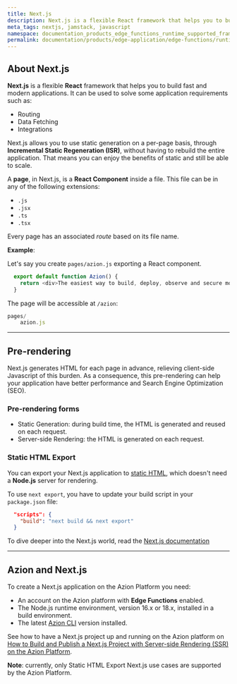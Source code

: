 ```yaml
---
title: Next.js
description: Next.js is a flexible React framework that helps you to build fast and modern applications.
meta_tags: nextjs, jamstack, javascript
namespace: documentation_products_edge_functions_runtime_supported_frameworks_nextjs
permalink: documentation/products/edge-application/edge-functions/runtime-api/supported-frameworks/nextjs
---
```


## About Next.js

**Next.js** is a flexible **React** framework that helps you to build fast and modern applications. It can be used to solve some application requirements such as:

- Routing
- Data Fetching
- Integrations

Next.js allows you to use static generation on a per-page basis, through **Incremental Static Regeneration (ISR)**, without having to rebuild the entire application. That means you can enjoy the benefits of static and still be able to scale.

A **page**, in Next.js, is a **React Component** inside a file. This file can be in any of the following extensions:

- `.js`
- `.jsx`
- `.ts`
- `.tsx`

Every page has an associated *route* based on its file name.

**Example**:

Let's say you create `pages/azion.js` exporting a React component.

```js
  export default function Azion() {
    return <div>The easiest way to build, deploy, observe and secure modern applications.</div>
  }
```

The page will be accessible at `/azion`:

```js
pages/
    azion.js
```

---

## Pre-rendering

Next.js generates HTML for each page in advance, relieving client-side Javascript of this burden. As a consequence, this pre-rendering can help your application have better performance and Search Engine Optimization (SEO).

### Pre-rendering forms

- Static Generation: during build time, the HTML is generated and reused on each request.
- Server-side Rendering: the HTML is generated on each request.

### Static HTML Export

You can export your Next.js application to [static HTML](https://nextjs.org/docs/advanced-features/static-html-export), which doesn't need a **Node.js** server for rendering.

To use `next export`, you have to update your build script in your `package.json` file:

```json
  "scripts": {
    "build": "next build && next export"
  }
```

To dive deeper into the Next.js world, read the [Next.js documentation](https://nextjs.org/docs/getting-started)

---

## Azion and Next.js

To create a Next.js application on the Azion Platform you need:

- An account on the Azion platform with **Edge Functions** enabled.
- The Node.js runtime environment, version 16.x or 18.x, installed in a build environment.
- The latest [Azion CLI](/en/documentation/products/cli/first-steps/) version installed.

See how to have a Next.js project up and running on the Azion platform on [How to Build and Publish a Next.js Project with Server-side Rendering (SSR) on the Azion Platform](/en/documentation/products/guides/nextjs-ssr-on-azion-platform/).

**Note**: currently, only Static HTML Export Next.js use cases are supported by the Azion Platform.
